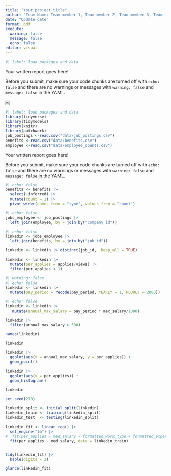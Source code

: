 ```yaml
---
title: "Your project title"
author: "Team Name: Team member 1, Team member 2, Team member 3, Team member 4"
date: "Update date"
format: pdf
execute: 
  warning: false
  message: false
  echo: false
editor: visual
---
```


```r
#| label: load packages and data

```

Your written report goes here!

::: callout-important
Before you submit, make sure your code chunks are turned off with `echo: false` and there are no warnings or messages with `warning: false` and `message: false` in the YAML.
:::

￼


```r
#| label: load packages and data
library(tidyverse)
library(tidymodels)
library(knitr)
library(patchwork)
job_postings <-read.csv("data/job_postings.csv")
benefits <-read.csv("data/benefits.csv")
employee <-read.csv("data/employee_counts.csv")
```

Your written report goes here!

::: callout-important
Before you submit, make sure your code chunks are turned off with `echo: false` and there are no warnings or messages with `warning: false` and `message: false` in the YAML.
:::


```r
#| echo: false
benefits <- benefits |>
  select(-inferred) |>
  mutate(count = 1) |>
  pivot_wider(names_from = "type", values_from = "count")
```


```r
#| echo: false
jobs_employee <- job_postings |>
  left_join(employee, by = join_by("company_id"))
```

```r
#| echo: false
linkedin <- jobs_employee |>
  left_join(benefits, by = join_by("job_id"))

linkedin <- linkedin |> distinct(job_id, .keep_all = TRUE)
```


```r
linkedin <- linkedin |>
  mutate(per_applies = applies/views) |>
  filter(per_applies < 1)
```

```r
#| warning: false
#| echo: false
linkedin <- linkedin |>
  mutate(pay_period = recode(pay_period, YEARLY = 1, HOURLY = 2080))
```

```r
#| echo: false
linkedin <- linkedin |>
   mutate(annual_max_salary = pay_period * max_salary/1000)
```

```r
linkedin |>
  filter(annual_max_salary > 500)
```


```r
names(linkedin)
```
```r
linkedin
```


```r
linkedin |>
  ggplot(aes(x = annual_max_salary, y = per_applies)) +
  geom_point()
```

```r
linkedin |>
  ggplot(aes(x = per_applies)) + 
  geom_histogram()
```



```r
linkedin
```


```r
set.seed(210)

linkedin_split <- initial_split(linkedin)
linkedin_train <- training(linkedin_split)
linkedin_test  <- testing(linkedin_split)
```




```r
linkedin_fit <- linear_reg() |>
  set_engine("lm") |>
#  fit(per_applies ~ med_salary + formatted_work_type + formatted_experience_level, data = linkedin_train)
  fit(per_applies ~ med_salary, data = linkedin_train)


tidy(linkedin_fit) |> 
  kable(digits = 2)

```

```r
glance(linkedin_fit)
```







